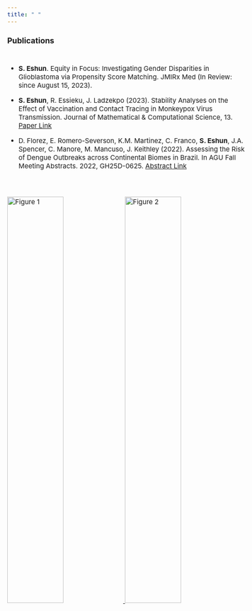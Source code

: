 ```yaml
---
title: " "
---
```

<style>
body {
    font-size: 15px;
}
</style>

### Publications

<div style="height: 10px;"></div>

- **S. Eshun**. Equity in Focus: Investigating Gender Disparities in Glioblastoma via Propensity Score Matching. JMIRx Med (In Review: since August 15, 2023).

- **S. Eshun**, R. Essieku, J. Ladzekpo (2023). Stability Analyses on the Effect of Vaccination and Contact Tracing in Monkeypox Virus Transmission. Journal of Mathematical \& Computational Science, 13. [Paper Link](https://doi.org/10.28919/jmcs/8038)

- D. Florez, E. Romero-Severson, K.M. Martinez, C. Franco, **S. Eshun**, J.A. Spencer, C. Manore, M. Mancuso, J. Keithley (2022). Assessing the Risk of Dengue Outbreaks across Continental Biomes in Brazil. In AGU Fall Meeting Abstracts. 2022, GH25D-0625. [Abstract Link](https://ui.adsabs.harvard.edu/abs/2022AGUFMGH25D0625F/abstract)

<div style="height: 30px;"></div>


[![Figure 1](imgs/figure-3c.png){width=48.5% margin-right=2%} ![Figure 2](imgs/figure-3a.png){width=48.5%}](https://doi.org/10.28919/jmcs/8038)


<!-- <div style="display: flex; justify-content: space-between;">
  <img src="imgs/figure-3c.png" alt="Figure 1" style="width: 48.5%; margin-right: 2%;">
  <img src="imgs/figure-3a.png" alt="Figure 2" style="width: 48.5%;">
</div> -->

<!-- ::: {.figure}
![Figure 1](imgs/figure-3c.png){width=48.5% margin-right=2%}
![Figure 2](imgs/figure-3a.png){width=48.5%}

*Detailed information, visit [Effect of Vaccination and Contact Tracing in MpoX](https://doi.org/10.28919/jmcs/8038).*
:::-->
